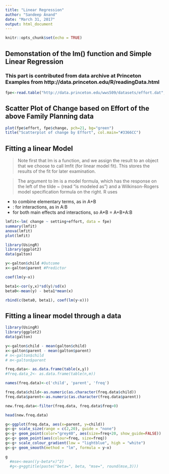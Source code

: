 ```yaml
---
title: "Linear Regression"
author: "Sandeep Anand"
date: "March 31, 2017"
output: html_document
---
```


```r
knitr::opts_chunk$set(echo = TRUE)
```

## Demonstation of the lm() function and Simple Linear Regression

### This part is contributed from data archive at Princeton Examples from http://data.princeton.edu/R/readingData.html 

```r
fpe<-read.table("http://data.princeton.edu/wws509/datasets/effort.dat", header = TRUE)
```

## Scatter Plot of Change based on Effort of the above Family Planning data


```r
plot(fpe$effort, fpe$change, pch=21, bg="green")
title("Scatterplot of change by Effort", col.main="#3366CC")
```

## Fitting a linear Model

> Note first that lm is a function, and we assign the result to an object that we choose to call lmfit (for linear model fit). This stores the results of the fit for later examination.

> The argument to lm is a model formula, which has the response on the left of the tilde ~ (read "is modeled as") and a Wilkinson-Rogers model specification formula on the right. R uses

  +	to combine elementary terms, as in A+B
  + :	for interactions, as in A:B
  *	for both main effects and interactions, so A*B = A+B+A:B


```r
lmfit<-lm( change ~ setting+effort, data = fpe)
summary(lmfit)
anova(lmfit)
plot(lmfit)
```

```r
library(UsingR) 
library(ggplot2)
data(galton)

y<-galton$child #Outcome
x<-galton$parent #Predictor

coef(lm(y~x))

beta1<-cor(y,x)*sd(y)/sd(x)
beta0<-mean(y) - beta1*mean(x)

rbind(c(beta0, beta1), coef(lm(y~x)))
```

## Fitting a linear model through a data

```r
library(UsingR)
library(ggplot2)
data(galton)

y<-galton$child - mean(galton$child)
x<-galton$parent - mean(galton$parent)
# n<-galton$child
# m<-galton$parent

freq.data<- as.data.frame(table(x,y))
#freq.data_2<- as.data.frame(table(n,m))

names(freq.data)<-c('child', 'parent', 'freq')

freq.data$child<-as.numeric(as.character(freq.data$child))
freq.data$parent<-as.numeric(as.character(freq.data$parent))

new.freq.data<-filter(freq.data, freq.data$freq>0)

head(new.freq.data)

g<-ggplot(freq.data, aes(x=parent, y=child))
g<-g+ scale_size(range = c(2,20), guide = "none")
g<-g+ geom_point(color="grey40", aes(size=freq+20, show_guide=FALSE))
g<-g+ geom_point(aes(colour=freq, size=freq))
g<-g+ scale_colour_gradient(low = "lightblue", high = "white")
g<-g+ geom_smooth(method = "lm", formula = y~x)

g  
  #mse<-mean((y-beta*x)^2)
  #g<-g+ggtitle(paste("beta=", beta, "mse=", round(mse,3)))
```
